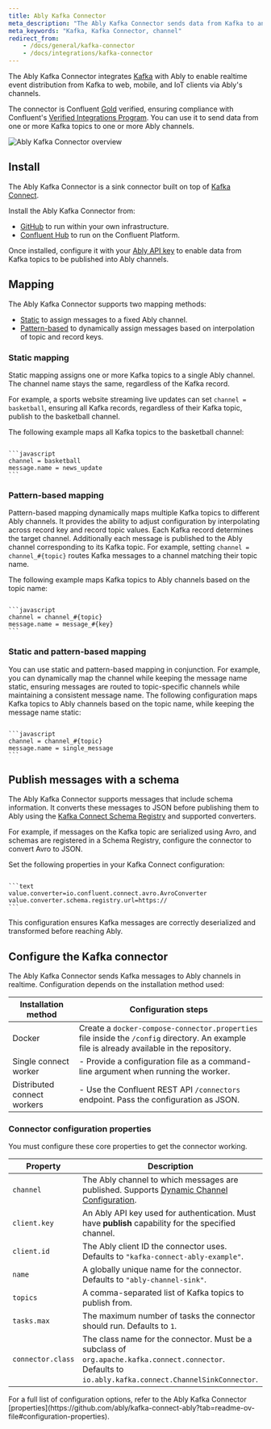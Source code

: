 ```yaml
---
title: Ably Kafka Connector
meta_description: "The Ably Kafka Connector sends data from Kafka to an Ably channel in realtime."
meta_keywords: "Kafka, Kafka Connector, channel"
redirect_from:
    - /docs/general/kafka-connector
    - /docs/integrations/kafka-connector
---
```


The Ably Kafka Connector integrates [Kafka](https://kafka.apache.org/) with Ably to enable realtime event distribution from Kafka to web, mobile, and IoT clients via Ably's channels.

The connector is Confluent [Gold](https://www.confluent.io/hub/ably/kafka-connect-ably) verified, ensuring compliance with Confluent's [Verified Integrations Program](https://www.confluent.io/partners/connect/). You can use it to send data from one or more Kafka topics to one or more Ably channels.

![Ably Kafka Connector overview](../../../../../images/content/diagrams/ably-kafka-connector-overview.png)

## Install <a id="install"/>

The Ably Kafka Connector is a sink connector built on top of [Kafka Connect](https://docs.confluent.io/platform/current/connect/index.html#how-kafka-connect-works).

Install the Ably Kafka Connector from:

* [GitHub](https://github.com/ably/kafka-connect-ably) to run within your own infrastructure.
* [Confluent Hub](https://www.confluent.io/hub/ably/kafka-connect-ably) to run on the Confluent Platform.

Once installed, configure it with your [Ably API key](/docs/auth#api-keys) to enable data from Kafka topics to be published into Ably channels.

## Mapping <a id="mapping"/>

The Ably Kafka Connector supports two mapping methods:

* [Static](#static) to assign messages to a fixed Ably channel.
* [Pattern-based](#pattern) to dynamically assign messages based on interpolation of topic and record keys.

### Static mapping <a id="static"/>

Static mapping assigns one or more Kafka topics to a single Ably channel. The channel name stays the same, regardless of the Kafka record.

For example, a sports website streaming live updates can set `channel = basketball`, ensuring all Kafka records, regardless of their Kafka topic, publish to the basketball channel.

The following example maps all Kafka topics to the basketball channel:

<Code>
```javascript
channel = basketball
message.name = news_update
```
</Code>

### Pattern-based mapping <a id="pattern"/>

Pattern-based mapping dynamically maps multiple Kafka topics to different Ably channels. It provides the ability to adjust configuration by interpolating across record key and record topic values. Each Kafka record determines the target channel. Additionally each message is published to the Ably channel corresponding to its Kafka topic. For example, setting `channel = channel_#{topic}` routes Kafka messages to a channel matching their topic name.

The following example maps Kafka topics to Ably channels based on the topic name:

<Code>
```javascript
channel = channel_#{topic}
message.name = message_#{key}
```
</Code>

### Static and pattern-based mapping <a id="mixed"/>

You can use static and pattern-based mapping in conjunction. For example, you can dynamically map the channel while keeping the message name static, ensuring messages are routed to topic-specific channels while maintaining a consistent message name. The following configuration maps Kafka topics to Ably channels based on the topic name, while keeping the message name static:

<Code>
```javascript
channel = channel_#{topic}
message.name = single_message
```
</Code>

## Publish messages with a schema <a id="publish"/>

The Ably Kafka Connector supports messages that include schema information. It converts these messages to JSON before publishing them to Ably using the [Kafka Connect Schema Registry](https://docs.confluent.io/platform/current/schema-registry/connect.html) and supported converters.

For example, if messages on the Kafka topic are serialized using Avro, and schemas are registered in a Schema Registry, configure the connector to convert Avro to JSON.

Set the following properties in your Kafka Connect configuration:

<Code>
```text
value.converter=io.confluent.connect.avro.AvroConverter
value.converter.schema.registry.url=https://<your-schema-registry-host>
```
</Code>

This configuration ensures Kafka messages are correctly deserialized and transformed before reaching Ably.

## Configure the Kafka connector <a id="configure"/>

The Ably Kafka Connector sends Kafka messages to Ably channels in realtime. Configuration depends on the installation method used:

| Installation method | Configuration steps |
| ------------------- | ------------------- |
| Docker | Create a `docker-compose-connector.properties` file inside the `/config` directory. An example file is already available in the repository. |
| Single connect worker | - Provide a configuration file as a command-line argument when running the worker. |
| Distributed connect workers | - Use the Confluent REST API `/connectors` endpoint. Pass the configuration as JSON. |

### Connector configuration properties

You must configure these core properties to get the connector working.

| Property | Description |
| -------- | ----------- |
| `channel` | The Ably channel to which messages are published. Supports [Dynamic Channel Configuration](#pattern). |
| `client.key` | An Ably API key used for authentication. Must have **publish** capability for the specified channel. |
| `client.id` | The Ably client ID the connector uses. Defaults to `"kafka-connect-ably-example"`. |
| `name` | A globally unique name for the connector. Defaults to `"ably-channel-sink"`. |
| `topics` | A comma-separated list of Kafka topics to publish from. |
| `tasks.max` | The maximum number of tasks the connector should run. Defaults to `1`. |
| `connector.class` | The class name for the connector. Must be a subclass of `org.apache.kafka.connect.connector`. Defaults to `io.ably.kafka.connect.ChannelSinkConnector`. |

<Aside data-type='note'>
For a full list of configuration options, refer to the Ably Kafka Connector [properties](https://github.com/ably/kafka-connect-ably?tab=readme-ov-file#configuration-properties).
</Aside>
